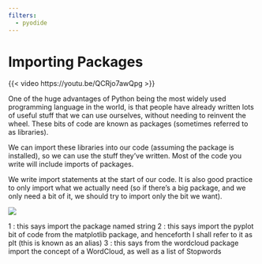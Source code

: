 ```yaml
---
filters:
  - pyodide
---
```


# Importing Packages

{{< video https://youtu.be/QCRjo7awQpg >}}

One of the huge advantages of Python being the most widely used programming language in the world, is that people have already written lots of useful stuff that we can use ourselves, without needing to reinvent the wheel.  These bits of code are known as packages (sometimes referred to as libraries).

We can import these libraries into our code (assuming the package is installed), so we can use the stuff they’ve written.  Most of the code you write will include imports of packages.

We write import statements at the start of our code.  It is also good practice to only import what we actually need (so if there’s a big package, and we only need a bit of it, we should try to import only the bit we want).

![](assets/2024-05-15-11-23-41.png)

1 : this says import the package named string
2 : this says import the pyplot bit of code from the matplotlib package, and henceforth I shall refer to it as plt (this is known as an alias)
3 : this says from the wordcloud package import the concept of a WordCloud, as well as a list of Stopwords
